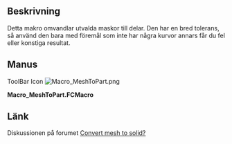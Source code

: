<languages/>
<div class="mw-translate-fuzzy">
{{Macro/sv
|Name=MeshToPart
|Translate=MeshToPart
|Icon=Macro_MeshToPart.png
|Description=Detta makro omvandlar utvalda maskor till delar. Den har en bred tolerans, så använd den bara med föremål som inte har några kurvor annars får du konstiga resultat.
|Author=Wmayer
|Version=1.0
|Date=2011-08-01
|FCVersion=All
|Download=[https://www.freecadweb.org/wiki/images/f/fa/Macro_MeshToPart.png ToolBar Icon]
}}
</div>

<span id="Description"></span>
==Beskrivning==

Detta makro omvandlar utvalda maskor till delar. Den har en bred tolerans, så använd den bara med föremål som inte har några kurvor annars får du fel eller konstiga resultat.

<span id="Script"></span>
==Manus==

ToolBar Icon [[Image:Macro_MeshToPart.png]]

'''Macro_MeshToPart.FCMacro'''

{{MacroCode|code=

import FreeCAD,FreeCADGui,Mesh,Part,MeshPart
 
for obj in FreeCADGui.Selection.getSelection():
    if "Mesh" in obj.PropertiesList:
        faces = []      
        mesh = obj.Mesh
        segments = mesh.getPlanarSegments(0.01) # use rather strict tolerance here
 
        for i in segments:
          if len(i) > 0:
             # a segment can have inner holes
             wires = MeshPart.wireFromSegment(mesh, i)
             # we assume that the exterior boundary is that one with the biggest bounding box
             if len(wires) > 0:
                ext = None
                max_length = 0
                for i in wires:     
                   if i.BoundBox.DiagonalLength > max_length:
                      max_length = i.BoundBox.DiagonalLength
                      ext = i
                wires.remove(ext)
                # all interior wires mark a hole and must reverse their orientation, otherwise Part.Face fails
                for i in wires:
                   i.reverse()
                # make sure that the exterior wires comes as first in the lsit
                wires.insert(0, ext)
                faces.append(Part.Face(wires))
 
        shell=Part.Compound(faces)
        solid = Part.Solid(Part.Shell(faces))
        name = obj.Name
        FreeCAD.ActiveDocument.removeObject(name)
        FreeCAD.ActiveDocument.addObject("Part::Feature",name).Shape = solid
}}
{{clear}}

<span id="Link"></span>
==Länk==

<div class="mw-translate-fuzzy">
Diskussionen på forumet [http://forum.freecadweb.org/viewtopic.php?f=3&t=253&hilit=getPlanarSegments Convert mesh to solid?]
</div>